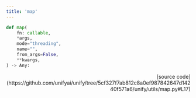 ```yaml
---
title: 'map'
---
```


```python
def map(
    fn: callable,
    *args,
    mode="threading",
    name="",
    from_args=False,
    **kwargs,
) -> Any:
```

<p align="right">[source code](https://github.com/unifyai/unify/tree/5cf327f7ab812c8a0ef987842647d14240f571a6/unify/utils/map.py#L17)</p>

